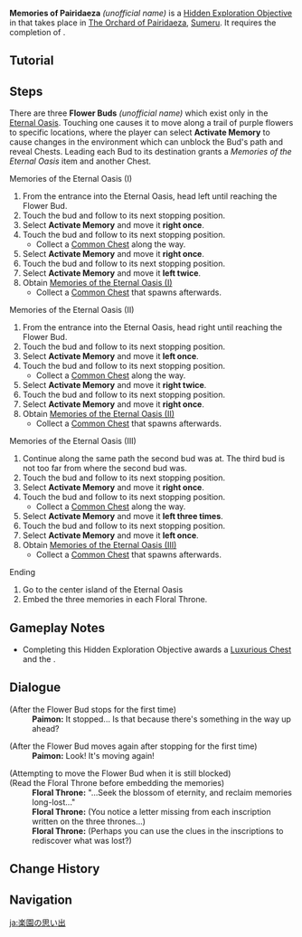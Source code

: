{{Hidden Exploration Objectives Infobox
|image      = HEO Memories of Pairidaeza.png
|type       = Unordered
|req        = [[Dune-Entombed Fecundity: Part III]]
|region     = Sumeru
|area       = Desert of Hadramaveth
|subarea    = Mt. Damavand
|loc        = [[The Orchard of Pairidaeza]], [[Sumeru]]
|characters = 
}}
'''Memories of Pairidaeza''' ''(unofficial name)'' is a [[Hidden Exploration Objective]] in that takes place in [[The Orchard of Pairidaeza]], [[Sumeru]]. It requires the completion of {{Quest|Dune-Entombed Fecundity: Part III}}.

==Tutorial==
{{Tutorial|The Unchanging Past...}}

==Steps==
There are three '''Flower Buds''' ''(unofficial name)'' which exist only in the [[Eternal Oasis]]. Touching one causes it to move along a trail of purple flowers to specific locations, where the player can select '''Activate Memory''' to cause changes in the environment which can unblock the Bud's path and reveal Chests. Leading each Bud to its destination grants a ''Memories of the Eternal Oasis'' item and another Chest.

; Memories of the Eternal Oasis (I)
# From the entrance into the Eternal Oasis, head left until reaching the Flower Bud.
# Touch the bud and follow to its next stopping position.
# Select '''Activate Memory''' and move it '''right once'''.
# Touch the bud and follow to its next stopping position.
#* Collect a [[Common Chest]] along the way.
# Select '''Activate Memory''' and move it '''right once'''.
# Touch the bud and follow to its next stopping position.
# Select '''Activate Memory''' and move it '''left twice'''.
# Obtain [[Memories of the Eternal Oasis (I)]]
#* Collect a [[Common Chest]] that spawns afterwards.

; Memories of the Eternal Oasis (II)
# From the entrance into the Eternal Oasis, head right until reaching the Flower Bud.
# Touch the bud and follow to its next stopping position.
# Select '''Activate Memory''' and move it '''left once'''.
# Touch the bud and follow to its next stopping position.
#* Collect a [[Common Chest]] along the way.
# Select '''Activate Memory''' and move it '''right twice'''.
# Touch the bud and follow to its next stopping position.
# Select '''Activate Memory''' and move it '''right once'''.
# Obtain [[Memories of the Eternal Oasis (II)]]
#* Collect a [[Common Chest]] that spawns afterwards.

; Memories of the Eternal Oasis (III)
# Continue along the same path the second bud was at. The third bud is not too far from where the second bud was.
# Touch the bud and follow to its next stopping position.
# Select '''Activate Memory''' and move it '''right once'''.
# Touch the bud and follow to its next stopping position.
#* Collect a [[Common Chest]] along the way.
# Select '''Activate Memory''' and move it '''left three times'''.
# Touch the bud and follow to its next stopping position.
# Select '''Activate Memory''' and move it '''left once'''.
# Obtain [[Memories of the Eternal Oasis (III)]]
#* Collect a [[Common Chest]] that spawns afterwards.

;Ending
# Go to the center island of the Eternal Oasis
# Embed the three memories in each Floral Throne.

==Gameplay Notes==
* Completing this Hidden Exploration Objective awards a [[Luxurious Chest]] and the {{Achievement|In Her Full Glory...}}.

==Dialogue==
{{Dialogue Start}}
;(After the Flower Βud stops for the first time)
:'''Paimon:''' It stopped... Is that because there's something in the way up ahead?

;(After the Flower Bud moves again after stopping for the first time)
:'''Paimon:''' Look! It's moving again!

;(Attempting to move the Flower Bud when it is still blocked)
:{{Black Screen|The bud's route seems to be blocked by something...}}
;(Read the Floral Throne before embedding the memories)
:'''Floral Throne:''' "...Seek the blossom of eternity, and reclaim memories long-lost..."
:'''Floral Throne:''' (You notice a letter missing from each inscription written on the three thrones...)
:'''Floral Throne:''' (Perhaps you can use the clues in the inscriptions to rediscover what was lost?)
{{Dialogue End}}

<!--
==Video Guides==
{{EVT
|video1   = 
|caption1 = 
}}
-->
==Change History==
{{Change History|3.4}}

==Navigation==
{{Hidden Exploration Objective Navbox|Unordered}}

[[ja:楽園の思い出]]